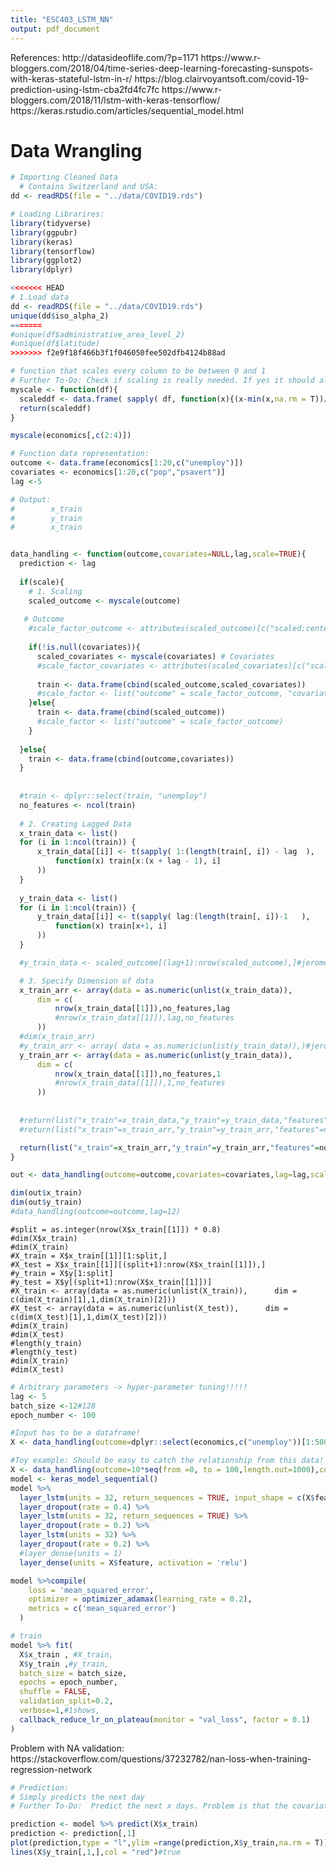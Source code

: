 ```yaml
---
title: "ESC403_LSTM_NN"
output: pdf_document
---
```


References:
http://datasideoflife.com/?p=1171
https://www.r-bloggers.com/2018/04/time-series-deep-learning-forecasting-sunspots-with-keras-stateful-lstm-in-r/
https://blog.clairvoyantsoft.com/covid-19-prediction-using-lstm-cba2fd4fc7fc
https://www.r-bloggers.com/2018/11/lstm-with-keras-tensorflow/
https://keras.rstudio.com/articles/sequential_model.html

############################################################################################
# Data Wrangling
############################################################################################

```r

# Importing Cleaned Data
  # Contains Switzerland and USA:
dd <- readRDS(file = "../data/COVID19.rds")

# Loading Librarires:
library(tidyverse)
library(ggpubr)
library(keras)
library(tensorflow)
library(ggplot2)
library(dplyr)

<<<<<<< HEAD
# 1.Load data
dd <- readRDS(file = "../data/COVID19.rds")
unique(dd$iso_alpha_2)
=======
#unique(df$administrative_area_level_2)
#unique(df$latitude)
>>>>>>> f2e9f18f466b3f1f046050fee502dfb4124b88ad
```

```r
# function that scales every column to be between 0 and 1
# Further To-Do: Check if scaling is really needed. If yes it should also give the variables to rescale later!
myscale <- function(df){
  scaleddf <- data.frame( sapply( df, function(x){(x-min(x,na.rm = T))/(max(x,na.rm = T)-min(x,na.rm = T))} ))
  return(scaleddf)
}

myscale(economics[,c(2:4)])

```


```r
# Function data representation:
outcome <- data.frame(economics[1:20,c("unemploy")])
covariates <- economics[1:20,c("pop","psavert")]
lag <-5

# Output:
#        x_train
#        y_train
#        x_train


data_handling <- function(outcome,covariates=NULL,lag,scale=TRUE){
  prediction <- lag
  
  if(scale){
    # 1. Scaling
    scaled_outcome <- myscale(outcome)
  
   # Outcome
    #scale_factor_outcome <- attributes(scaled_outcome)[c("scaled:center","scaled:scale")]
    
    if(!is.null(covariates)){
      scaled_covariates <- myscale(covariates) # Covariates
      #scale_factor_covariates <- attributes(scaled_covariates)[c("scaled:center","scaled:scale")]
      
      train <- data.frame(cbind(scaled_outcome,scaled_covariates))
      #scale_factor <- list("outcome" = scale_factor_outcome, "covariates"=scale_factor_covariates)
    }else{
      train <- data.frame(cbind(scaled_outcome))
      #scale_factor <- list("outcome" = scale_factor_outcome)
    }
  
  }else{
    train <- data.frame(cbind(outcome,covariates))
  }
  
  
  #train <- dplyr::select(train, "unemploy")
  no_features <- ncol(train)
  
  # 2. Creating Lagged Data
  x_train_data <- list()
  for (i in 1:ncol(train)) {
      x_train_data[[i]] <- t(sapply( 1:(length(train[, i]) - lag  ),
          function(x) train[x:(x + lag - 1), i]
      ))
  }
  
  y_train_data <- list()
  for (i in 1:ncol(train)) {
      y_train_data[[i]] <- t(sapply( lag:(length(train[, i])-1   ),
          function(x) train[x+1, i]
      ))
  }

  #y_train_data <- scaled_outcome[(lag+1):nrow(scaled_outcome),]#jerome: Wanted to fit to several features and not just one!

  # 3. Specify Dimension of data
  x_train_arr <- array(data = as.numeric(unlist(x_train_data)),
      dim = c(
          nrow(x_train_data[[1]]),no_features,lag
          #nrow(x_train_data[[1]]),lag,no_features
      ))
  #dim(x_train_arr)
  #y_train_arr <- array( data = as.numeric(unlist(y_train_data)),)#jerome: Wanted to fit to several features and not just one!
  y_train_arr <- array(data = as.numeric(unlist(y_train_data)),
      dim = c(
          nrow(x_train_data[[1]]),no_features,1
          #nrow(x_train_data[[1]]),1,no_features
      ))
  
  
  #return(list("x_train"=x_train_data,"y_train"=y_train_data,"features"=no_features, "scale"=scale_factor))
  #return(list("x_train"=x_train_arr,"y_train"=y_train_arr,"features"=no_features, "scale"=scale_factor))

  return(list("x_train"=x_train_arr,"y_train"=y_train_arr,"features"=no_features))
}

out <- data_handling(outcome=outcome,covariates=covariates,lag=lag,scale=F)

dim(out$x_train)
dim(out$y_train)
#data_handling(outcome=outcome,lag=12)
```


```{}
#split = as.integer(nrow(X$x_train[[1]]) * 0.8)
#dim(X$x_train)
#dim(X_train)
#X_train = X$x_train[[1]][1:split,]
#X_test = X$x_train[[1]][(split+1):nrow(X$x_train[[1]]),]
#y_train = X$y[1:split]
#y_test = X$y[(split+1):nrow(X$x_train[[1]])]
#X_train <- array(data = as.numeric(unlist(X_train)),      dim = c(dim(X_train)[1],1,dim(X_train)[2]))
#X_test <- array(data = as.numeric(unlist(X_test)),      dim = c(dim(X_test)[1],1,dim(X_test)[2]))
#dim(X_train)
#dim(X_test)
#length(y_train)
#length(y_test)
#dim(X_train)
#dim(X_test)
```


```r
# Arbitrary parameters -> hyper-parameter tuning!!!!!
lag <- 5
batch_size <-12#128
epoch_number <- 100

#Input has to be a dataframe!
X <- data_handling(outcome=dplyr::select(economics,c("unemploy"))[1:500,],covariates = dplyr::select(economics,-c("date", "unemploy"))[1:500,],lag=lag,scale = T) #works with this!

#Toy example: Should be easy to catch the relationship from this data!
X <- data_handling(outcome=10*seq(from =0, to = 100,length.out=1000),covariates = c(rep(0,1000)),lag=lag,scale = F)
model <- keras_model_sequential()
model %>%
  layer_lstm(units = 32, return_sequences = TRUE, input_shape = c(X$features, lag)) %>% 
  layer_dropout(rate = 0.4) %>%
  layer_lstm(units = 32, return_sequences = TRUE) %>%
  layer_dropout(rate = 0.2) %>%
  layer_lstm(units = 32) %>%
  layer_dropout(rate = 0.2) %>%
  #layer_dense(units = 1)
  layer_dense(units = X$feature, activation = 'relu')

model %>%compile(
    loss = 'mean_squared_error',
    optimizer = optimizer_adamax(learning_rate = 0.2),
    metrics = c('mean_squared_error')
  )

# train
model %>% fit( 
  X$x_train , #X_train, 
  X$y_train ,#y_train, 
  batch_size = batch_size, 
  epochs = epoch_number, 
  shuffle = FALSE,
  validation_split=0.2,
  verbose=1,#1shows,
  callback_reduce_lr_on_plateau(monitor = "val_loss", factor = 0.1)
)

```
Problem with NA validation:
https://stackoverflow.com/questions/37232782/nan-loss-when-training-regression-network

```r
# Prediction:
# Simply predicts the next day
# Further To-Do:  Predict the next x days. Problem is that the covariates need also to be given!

prediction <- model %>% predict(X$x_train)
prediction <- prediction[,1]
plot(prediction,type = "l",ylim =range(prediction,X$y_train,na.rm = T))
lines(X$y_train[,1,],col = "red")#true
```


